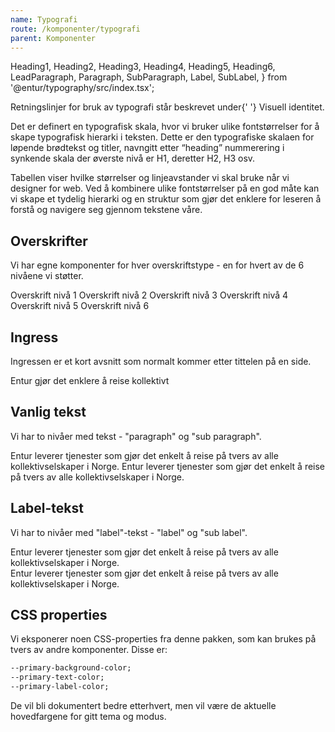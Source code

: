 ```yaml
---
name: Typografi
route: /komponenter/typografi
parent: Komponenter
---
```


  Heading1,
  Heading2,
  Heading3,
  Heading4,
  Heading5,
  Heading6,
  LeadParagraph,
  Paragraph,
  SubParagraph,
  Label,
  SubLabel,
} from '@entur/typography/src/index.tsx';

<PageHeader>
  Retningslinjer for bruk av typografi står beskrevet under{' '}
  <Link to="/visuell-identitet">Visuell identitet</Link>.
</PageHeader>

Det er definert en typografisk skala, hvor vi bruker ulike fontstørrelser for å skape typografisk hierarki i teksten. Dette er den typografiske skalaen for løpende brødtekst og titler, navngitt etter “heading” nummerering i synkende skala der øverste nivå er H1, deretter H2, H3 osv.

Tabellen viser hvilke størrelser og linjeavstander vi skal bruke når vi designer for web. Ved å kombinere ulike fontstørrelser på en god måte kan vi skape et tydelig hierarki og en struktur som gjør det enklere for leseren å forstå og navigere seg gjennom tekstene våre.

## Overskrifter

Vi har egne komponenter for hver overskriftstype - en for hvert av de 6 nivåene vi støtter.

<Playground>
  <Heading1>Overskrift nivå 1</Heading1>
  <Heading2>Overskrift nivå 2</Heading2>
  <Heading3>Overskrift nivå 3</Heading3>
  <Heading4>Overskrift nivå 4</Heading4>
  <Heading5>Overskrift nivå 5</Heading5>
  <Heading6>Overskrift nivå 6</Heading6>
</Playground>

## Ingress

Ingressen er et kort avsnitt som normalt kommer etter tittelen på en side.

<Playground>
  <LeadParagraph>Entur gjør det enklere å reise kollektivt</LeadParagraph>
</Playground>

## Vanlig tekst

Vi har to nivåer med tekst - "paragraph" og "sub paragraph".

<Playground>
  <Paragraph>
    Entur leverer tjenester som gjør det enkelt å reise på tvers av alle
    kollektivselskaper i Norge.
  </Paragraph>
  <SubParagraph>
    Entur leverer tjenester som gjør det enkelt å reise på tvers av alle
    kollektivselskaper i Norge.
  </SubParagraph>
</Playground>

## Label-tekst

Vi har to nivåer med "label"-tekst - "label" og "sub label".

<Playground>
  <Label>
    Entur leverer tjenester som gjør det enkelt å reise på tvers av alle
    kollektivselskaper i Norge.
  </Label>
  <br />
  <SubLabel>
    Entur leverer tjenester som gjør det enkelt å reise på tvers av alle
    kollektivselskaper i Norge.
  </SubLabel>
</Playground>

## CSS properties

Vi eksponerer noen CSS-properties fra denne pakken, som kan brukes på tvers av andre komponenter. Disse er:

```css
--primary-background-color;
--primary-text-color;
--primary-label-color;
```

De vil bli dokumentert bedre etterhvert, men vil være de aktuelle hovedfargene for gitt tema og modus.
